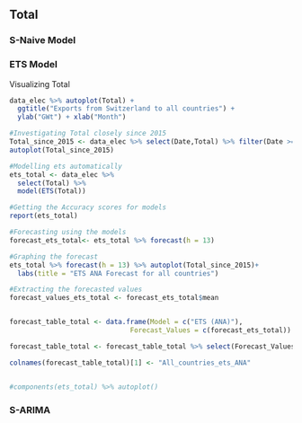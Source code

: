 
## Total 

### S-Naive Model










### ETS Model 

Visualizing Total

```r
data_elec %>% autoplot(Total) + 
  ggtitle("Exports from Switzerland to all countries") +
  ylab("GWt") + xlab("Month")
```



```r
#Investigating Total closely since 2015
Total_since_2015 <- data_elec %>% select(Date,Total) %>% filter(Date >= as.Date("2015-01-01"))
autoplot(Total_since_2015)

#Modelling ets automatically
ets_total <- data_elec %>%
  select(Total) %>%
  model(ETS(Total))

#Getting the Accuracy scores for models
report(ets_total)

#Forecasting using the models
forecast_ets_total<- ets_total %>% forecast(h = 13)

#Graphing the forecast
ets_total %>% forecast(h = 13) %>% autoplot(Total_since_2015)+
  labs(title = "ETS ANA Forecast for all countries")

#Extracting the forecasted values
forecast_values_ets_total <- forecast_ets_total$mean


forecast_table_total <- data.frame(Model = c("ETS (ANA)"),
                              Forecast_Values = c(forecast_ets_total))

forecast_table_total <- forecast_table_total %>% select(Forecast_Values..mean)

colnames(forecast_table_total)[1] <- "All_countries_ets_ANA"


#components(ets_total) %>% autoplot()
```









### S-ARIMA





